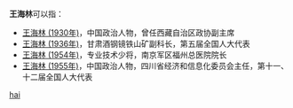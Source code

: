 '''王海林'''可以指：
* [[王海林_(1930年)|王海林 (1930年)]]，中国政治人物，曾任西藏自治区政协副主席
* [[王海林_(1936年)|王海林 (1936年)]]，甘肃酒钢镜铁山矿副科长，第五届全国人大代表
* [[王海林_(1954年)|王海林 (1954年)]]，专业技术少将，南京军区福州总医院院长
* [[王海林_(1955年)|王海林 (1955年)]]，中国政治人物，四川省经济和信息化委员会主任，第十一、十二届全国人大代表

{{disambig}}

[[Category:三字王姓人名消歧义|hai]]